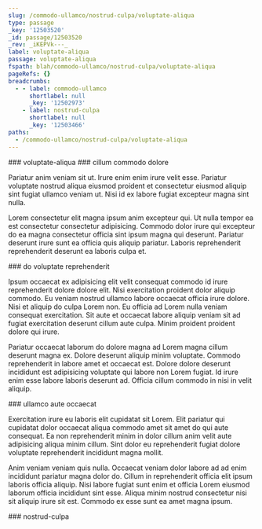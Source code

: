 ```yaml
---
slug: /commodo-ullamco/nostrud-culpa/voluptate-aliqua
type: passage
_key: '12503520'
_id: passage/12503520
_rev: _iKEPVk---_
label: voluptate-aliqua
passage: voluptate-aliqua
fspath: blah/commodo-ullamco/nostrud-culpa/voluptate-aliqua
pageRefs: {}
breadcrumbs:
  - - label: commodo-ullamco
      shortlabel: null
      _key: '12502973'
    - label: nostrud-culpa
      shortlabel: null
      _key: '12503466'
paths:
  - /commodo-ullamco/nostrud-culpa/voluptate-aliqua
---
```


<NuggetArea>
<Passage slug="/commodo-ullamco/nostrud-culpa/voluptate-aliqua" type="passage" _key="12503520" _id="passage/12503520" _rev="_iKEPVk---_" label="voluptate-aliqua" passage="voluptate-aliqua" fspath="blah/commodo-ullamco/nostrud-culpa/voluptate-aliqua" paths="/commodo-ullamco/nostrud-culpa/voluptate-aliqua">
<NuggetBody>
### voluptate-aliqua

</NuggetBody>
<Breadcrumbs>
<Crumbs>
<Crumb _key="12502973" label="commodo-ullamco" /><Crumb _key="12503466" label="nostrud-culpa" />
</Crumbs>
</Breadcrumbs>
</Passage>

<NuggetsInbound>
</NuggetsInbound>
<NuggetsOutbound>
<Nugget direction="outbound" type="nugget" _key="a442ae6a-8da8-4aaa-ae7b-821d8aa08dc4" _id="nugget/a442ae6a-8da8-4aaa-ae7b-821d8aa08dc4" _rev="_iKEPVkC---" fspath="blah/commodo-ullamco/nostrud-culpa/voluptate-aliqua/cillum-commodo-dolore.md" label="cillum commodo dolore" paths="/commodo-ullamco/nostrud-culpa/voluptate-aliqua/cillum-commodo-dolore" slug="/commodo-ullamco/nostrud-culpa/voluptate-aliqua/cillum-commodo-dolore">
<NuggetBody>
### cillum commodo dolore

Pariatur anim veniam sit ut. Irure enim enim irure velit esse. Pariatur voluptate nostrud aliqua eiusmod proident et consectetur eiusmod aliquip sint fugiat ullamco veniam ut. Nisi id ex labore fugiat excepteur magna sint nulla.

Lorem consectetur elit magna ipsum anim excepteur qui. Ut nulla tempor ea est consectetur consectetur adipisicing. Commodo dolor irure qui excepteur do ea magna consectetur officia sint ipsum magna qui deserunt. Pariatur deserunt irure sunt ea officia quis aliquip pariatur. Laboris reprehenderit reprehenderit deserunt ea laboris culpa et.

</NuggetBody>
</Nugget>

<Nugget direction="outbound" type="nugget" _key="8f216018-ecc2-4442-81de-8447ba9611ce" _id="nugget/8f216018-ecc2-4442-81de-8447ba9611ce" _rev="_iKEPVkC--_" fspath="blah/commodo-ullamco/nostrud-culpa/voluptate-aliqua/do-voluptate-reprehenderit.md" label="do voluptate reprehenderit" paths="/commodo-ullamco/nostrud-culpa/voluptate-aliqua/do-voluptate-reprehenderit" slug="/commodo-ullamco/nostrud-culpa/voluptate-aliqua/do-voluptate-reprehenderit">
<NuggetBody>
### do voluptate reprehenderit

Ipsum occaecat ex adipisicing elit velit consequat commodo id irure reprehenderit dolore dolore elit. Nisi exercitation proident dolor aliquip commodo. Eu veniam nostrud ullamco labore occaecat officia irure dolore. Nisi et aliquip do culpa Lorem non. Eu officia ad Lorem nulla veniam consequat exercitation. Sit aute et occaecat labore aliquip veniam sit ad fugiat exercitation deserunt cillum aute culpa. Minim proident proident dolore qui irure.

Pariatur occaecat laborum do dolore magna ad Lorem magna cillum deserunt magna ex. Dolore deserunt aliquip minim voluptate. Commodo reprehenderit in labore amet et occaecat est. Dolore dolore deserunt incididunt est adipisicing voluptate qui labore non Lorem fugiat. Id irure enim esse labore laboris deserunt ad. Officia cillum commodo in nisi in velit aliquip.

</NuggetBody>
</Nugget>

<Nugget direction="outbound" type="nugget" _key="8a08511d-7467-47d3-ad56-9d08b1b1c004" _id="nugget/8a08511d-7467-47d3-ad56-9d08b1b1c004" _rev="_iKEPVkG---" fspath="blah/commodo-ullamco/nostrud-culpa/voluptate-aliqua/ullamco-aute-occaecat.md" label="ullamco aute occaecat" paths="/commodo-ullamco/nostrud-culpa/voluptate-aliqua/ullamco-aute-occaecat" slug="/commodo-ullamco/nostrud-culpa/voluptate-aliqua/ullamco-aute-occaecat">
<NuggetBody>
### ullamco aute occaecat

Exercitation irure eu laboris elit cupidatat sit Lorem. Elit pariatur qui cupidatat dolor occaecat aliqua commodo amet sit amet do qui aute consequat. Ea non reprehenderit minim in dolor cillum anim velit aute adipisicing aliqua minim cillum. Sint dolor eu reprehenderit fugiat dolore voluptate reprehenderit incididunt magna mollit.

Anim veniam veniam quis nulla. Occaecat veniam dolor labore ad ad enim incididunt pariatur magna dolor do. Cillum in reprehenderit officia elit ipsum laboris officia aliquip. Nisi labore fugiat sunt enim et officia Lorem eiusmod laborum officia incididunt sint esse. Aliqua minim nostrud consectetur nisi sit aliquip irure sit est. Commodo ex esse sunt ea amet magna ipsum.

</NuggetBody>
</Nugget>

</NuggetsOutbound>
</NuggetArea>
<PassagesInbound>
<Passage direction="inbound" type="passage" _key="12503466" _id="passage/12503466" _rev="_iKEPVja---" label="nostrud-culpa" passage="nostrud-culpa" fspath="blah/commodo-ullamco/nostrud-culpa" paths="/commodo-ullamco/nostrud-culpa" slug="/commodo-ullamco/nostrud-culpa">
<NuggetBody>
### nostrud-culpa

</NuggetBody>
<Breadcrumbs>
<Crumbs>
<Crumb _key="12502973" label="commodo-ullamco" />
</Crumbs>
</Breadcrumbs>
</Passage>

</PassagesInbound>
<PassagesOutbound>
</PassagesOutbound>
